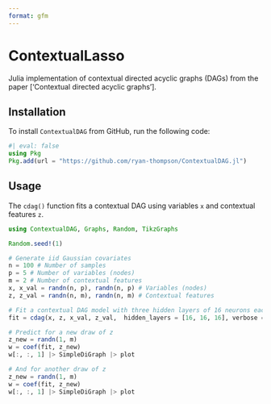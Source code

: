 ```yaml
---
format: gfm
---
```


# ContextualLasso

Julia implementation of contextual directed acyclic graphs (DAGs) from the paper ['Contextual directed acyclic graphs'].

## Installation

To install `ContextualDAG` from GitHub, run the following code:

```julia
#| eval: false
using Pkg
Pkg.add(url = "https://github.com/ryan-thompson/ContextualDAG.jl")
```

## Usage

The `cdag()` function fits a contextual DAG using variables `x` and contextual features `z`.

```julia
using ContextualDAG, Graphs, Random, TikzGraphs

Random.seed!(1)

# Generate iid Gaussian covariates
n = 100 # Number of samples
p = 5 # Number of variables (nodes)
m = 2 # Number of contextual features
x, x_val = randn(n, p), randn(n, p) # Variables (nodes)
z, z_val = randn(n, m), randn(n, m) # Contextual features

# Fit a contextual DAG model with three hidden layers of 16 neurons each
fit = cdag(x, z, x_val, z_val,  hidden_layers = [16, 16, 16], verbose = false)

# Predict for a new draw of z
z_new = randn(1, m)
w = coef(fit, z_new)
w[:, :, 1] |> SimpleDiGraph |> plot
```

```julia
# And for another draw of z
z_new = randn(1, m)
w = coef(fit, z_new)
w[:, :, 1] |> SimpleDiGraph |> plot
```
